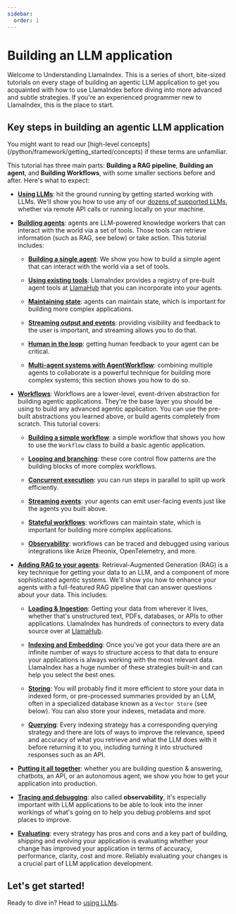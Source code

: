 ```yaml
---
sidebar:
  order: 1
---
```

# Building an LLM application

Welcome to Understanding LlamaIndex. This is a series of short, bite-sized tutorials on every stage of building an agentic LLM application to get you acquainted with how to use LlamaIndex before diving into more advanced and subtle strategies. If you're an experienced programmer new to LlamaIndex, this is the place to start.

## Key steps in building an agentic LLM application

<Aside type="tip">
You might want to read our [high-level concepts](/python/framework/getting_started/concepts) if these terms are unfamiliar.
</Aside>

This tutorial has three main parts: **Building a RAG pipeline**, **Building an agent**, and **Building Workflows**, with some smaller sections before and after. Here's what to expect:

- **[Using LLMs](/python/framework/understanding/using_llms)**: hit the ground running by getting started working with LLMs. We'll show you how to use any of our [dozens of supported LLMs](/python/framework/module_guides/models/llms/modules), whether via remote API calls or running locally on your machine.

- **[Building agents](/python/framework/understanding/agent)**: agents are LLM-powered knowledge workers that can interact with the world via a set of tools. Those tools can retrieve information (such as RAG, see below) or take action. This tutorial includes:

    - **[Building a single agent](/python/framework/understanding/agent)**: We show you how to build a simple agent that can interact with the world via a set of tools.

    - **[Using existing tools](/python/framework/understanding/agent/tools)**: LlamaIndex provides a registry of pre-built agent tools at [LlamaHub](https://llamahub.ai/) that you can incorporate into your agents.

    - **[Maintaining state](/python/framework/understanding/agent/state)**: agents can maintain state, which is important for building more complex applications.

    - **[Streaming output and events](/python/framework/understanding/agent/streaming)**: providing visibility and feedback to the user is important, and streaming allows you to do that.

    - **[Human in the loop](/python/framework/understanding/agent/human_in_the_loop)**: getting human feedback to your agent can be critical.

    - **[Multi-agent systems with AgentWorkflow](/python/framework/understanding/agent/multi_agent)**: combining multiple agents to collaborate is a powerful technique for building more complex systems; this section shows you how to do so.

- **[Workflows](/python/framework/understanding/workflows)**: Workflows are a lower-level, event-driven abstraction for building agentic applications. They're the base layer you should be using to build any advanced agentic application. You can use the pre-built abstractions you learned above, or build agents completely from scratch. This tutorial covers:

    - **[Building a simple workflow](/python/framework/understanding/workflows)**: a simple workflow that shows you how to use the `Workflow` class to build a basic agentic application.

    - **[Looping and branching](/python/framework/understanding/workflows/branches_and_loops)**: these core control flow patterns are the building blocks of more complex workflows.

    - **[Concurrent execution](/python/framework/understanding/workflows/concurrent_execution)**: you can run steps in parallel to split up work efficiently.

    - **[Streaming events](/python/framework/understanding/workflows/stream)**: your agents can emit user-facing events just like the agents you built above.

    - **[Stateful workflows](/python/framework/understanding/workflows/state)**: workflows can maintain state, which is important for building more complex applications.

    - **[Observability](/python/framework/understanding/workflows/observability)**: workflows can be traced and debugged using various integrations like Arize Pheonix, OpenTelemetry, and more.

- **[Adding RAG to your agents](/python/framework/understanding/rag)**: Retrieval-Augmented Generation (RAG) is a key technique for getting your data to an LLM, and a component of more sophisticated agentic systems. We'll show you how to enhance your agents with a full-featured RAG pipeline that can answer questions about your data. This includes:

    - **[Loading & Ingestion](/python/framework/understanding/rag/loading)**: Getting your data from wherever it lives, whether that's unstructured text, PDFs, databases, or APIs to other applications. LlamaIndex has hundreds of connectors to every data source over at [LlamaHub](https://llamahub.ai/).

    - **[Indexing and Embedding](/python/framework/understanding/rag/indexing)**: Once you've got your data there are an infinite number of ways to structure access to that data to ensure your applications is always working with the most relevant data. LlamaIndex has a huge number of these strategies built-in and can help you select the best ones.

    - **[Storing](/python/framework/understanding/rag/storing)**: You will probably find it more efficient to store your data in indexed form, or pre-processed summaries provided by an LLM, often in a specialized database known as a `Vector Store` (see below). You can also store your indexes, metadata and more.

    - **[Querying](/python/framework/understanding/rag/querying)**: Every indexing strategy has a corresponding querying strategy and there are lots of ways to improve the relevance, speed and accuracy of what you retrieve and what the LLM does with it before returning it to you, including turning it into structured responses such as an API.

- **[Putting it all together](/python/framework/understanding/putting_it_all_together)**: whether you are building question & answering, chatbots, an API, or an autonomous agent, we show you how to get your application into production.

- **[Tracing and debugging](/python/framework/understanding/tracing_and_debugging/tracing_and_debugging)**: also called **observability**, it's especially important with LLM applications to be able to look into the inner workings of what's going on to help you debug problems and spot places to improve.

- **[Evaluating](/python/framework/understanding/evaluating/evaluating)**: every strategy has pros and cons and a key part of building, shipping and evolving your application is evaluating whether your change has improved your application in terms of accuracy, performance, clarity, cost and more. Reliably evaluating your changes is a crucial part of LLM application development.

## Let's get started!

Ready to dive in? Head to [using LLMs](/python/framework/understanding/using_llms).
